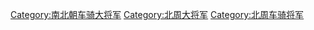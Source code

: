 [[Category:南北朝车骑大将军|Category:南北朝车骑大将军]]
[[Category:北周大将军|Category:北周大将军]]
[[Category:北周车骑将军|Category:北周车骑将军]]